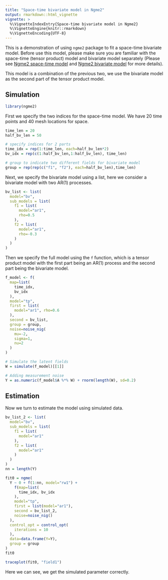 ```yaml
---
title: "Space-time bivariate model in Ngme2"
output: rmarkdown::html_vignette
vignette: >
  %\VignetteIndexEntry{Space-time bivariate model in Ngme2}
  %\VignetteEngine{knitr::rmarkdown}
  %\VignetteEncoding{UTF-8}
---
```


This is a demonstration of using `ngme2` package to fit a space-time bivariate model.
Before use this model, please make sure you are familiar with the space-time (tensor product) model and bivariate model separately
(Please see [Ngme2 space-time model](tensor_product.html) and [Ngme2 bivariate model](bivariate.html) for more details).

This model is a combination of the previous two, we use the bivariate model as the second part of the tensor product model.

## Simulation

```r
library(ngme2)
```

First we specify the two indices for the space-time model. We have 20 time points and 40 mesh locations for space.

```r
time_len = 20
half_bv_len = 50

# specify indices for 2 parts
time_idx = rep(1:time_len, each=half_bv_len*2)
bv_idx = rep(c(1:half_bv_len,1:half_bv_len), time_len)

# group to indicate two different fields for bivariate model
group = rep(rep(c("f1", "f2"), each=half_bv_len),time_len)
```

Next, we specify the bivariate model using a list, here we consider a bivariate model with two AR(1) processes.

```r
bv_list <- list(
  model="bv",
  sub_models = list(
    f1 = list(
      model="ar1",
      rho=0.5
    ),
    f2 = list(
      model="ar1",
      rho=-0.3
    )
  )
)
```

Then we specify the full model using the `f` function, which is a tensor product model with the first part being an AR(1) process and the second part being the bivariate model.

```r
f_model <- f(
  map=list(
    time_idx,
    bv_idx
  ),
  model="tp",
  first = list(
    model="ar1", rho=0.6
  ),
  second = bv_list,
  group = group,
  noise=noise_nig(
    mu=-2,
    sigma=1,
    nu=2
  )
)

# Simulate the latent fields
W = simulate(f_model)[[1]]

# Adding measurement noise
Y = as.numeric(f_model$A %*% W) + rnorm(length(W), sd=0.2)
```

## Estimation

Now we turn to estimate the model using simulated data.

```r
bv_list_2 <- list(
  model="bv",
  sub_models = list(
    f1 = list(
      model="ar1"
    ),
    f2 = list(
      model="ar1"
    )
  )
)
nn = length(Y)

fit0 = ngme(
  Y ~ 0 + f(1:nn, model="rw1") +
    f(map=list(
      time_idx, bv_idx
    ),
    model="tp",
    first = list(model="ar1"),
    second = bv_list_2,
    noise=noise_nig()
  ),
  control_opt = control_opt(
    iterations = 10
  ),
  data=data.frame(Y=Y),
  group = group
)
fit0

traceplot(fit0, "field1")
```

Here we can see, we get the simulated parameter correctly.
